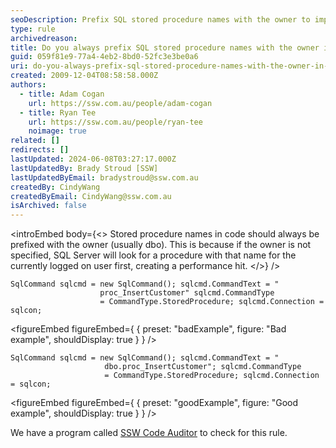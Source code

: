 ```yaml
---
seoDescription: Prefix SQL stored procedure names with the owner to improve performance and avoid ambiguity when using ADO.NET.
type: rule
archivedreason:
title: Do you always prefix SQL stored procedure names with the owner in ADO.NET code?
guid: 059f81e9-77a4-4eb2-8bd0-52fc3e3be0a6
uri: do-you-always-prefix-sql-stored-procedure-names-with-the-owner-in-ado-net-code
created: 2009-12-04T08:58:58.000Z
authors:
  - title: Adam Cogan
    url: https://ssw.com.au/people/adam-cogan
  - title: Ryan Tee
    url: https://ssw.com.au/people/ryan-tee
    noimage: true
related: []
redirects: []
lastUpdated: 2024-06-08T03:27:17.000Z
lastUpdatedBy: Brady Stroud [SSW]
lastUpdatedByEmail: bradystroud@ssw.com.au
createdBy: CindyWang
createdByEmail: CindyWang@ssw.com.au
isArchived: false
---
```


<introEmbed
  body={<>
Stored procedure names in code should always be prefixed with the owner (usually dbo). This is because if the owner is not specified, SQL Server will look for a procedure with that name for the currently logged on user first, creating a performance hit.
  </>}
/>
```dotnet
SqlCommand sqlcmd = new SqlCommand(); sqlcmd.CommandText = "
                    proc_InsertCustomer" sqlcmd.CommandType
                    = CommandType.StoredProcedure; sqlcmd.Connection = sqlcon;
```

<figureEmbed figureEmbed={ {
  preset: "badExample",
  figure: "Bad example",
  shouldDisplay: true
} } />


```dotnet
SqlCommand sqlcmd = new SqlCommand(); sqlcmd.CommandText = "
                     dbo.proc_InsertCustomer"; sqlcmd.CommandType
                     = CommandType.StoredProcedure; sqlcmd.Connection = sqlcon;
```

<figureEmbed figureEmbed={ {
  preset: "goodExample",
  figure: "Good example",
  shouldDisplay: true
} } />


We have a program called [SSW Code Auditor](https://codeauditor.com/) to check for this rule.
